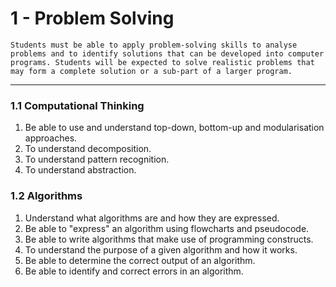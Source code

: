 # 1 - Problem Solving

```
Students must be able to apply problem-solving skills to analyse problems and to identify solutions that can be developed into computer programs. Students will be expected to solve realistic problems that may form a complete solution or a sub-part of a larger program.
```

---

### 1.1 Computational Thinking
1. Be able to use and understand top-down, bottom-up and modularisation approaches.
2. To understand decomposition.
3. To understand pattern recognition.
4. To understand abstraction.

### 1.2 Algorithms
1. Understand what algorithms are and how they are expressed.
2. Be able to "express" an algorithm using flowcharts and pseudocode.
3. Be able to write algorithms that make use of programming constructs.
4. To understand the purpose of a given algorithm and how it works.
5. Be able to determine the correct output of an algorithm.
6. Be able to identify and correct errors in an algorithm.
